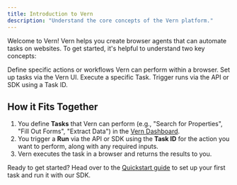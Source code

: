 ```yaml
---
title: Introduction to Vern
description: "Understand the core concepts of the Vern platform."
---
```


Welcome to Vern! Vern helps you create browser agents that can automate tasks on websites. To get started, it's helpful to understand two key concepts:

<CardGroup cols={2}>
  <Card title="Tasks" icon="clipboard-list" href="/essentials/tasks">
    Define specific actions or workflows Vern can perform within a browser. Set
    up tasks via the Vern UI.
  </Card>
  <Card title="Runs" icon="play" href="/essentials/runs">
    Execute a specific Task. Trigger runs via the API or SDK using a Task ID.
  </Card>
</CardGroup>

## How it Fits Together

1.  You define **Tasks** that Vern can perform (e.g., "Search for Properties", "Fill Out Forms", "Extract Data") in the [Vern Dashboard](https://vern.so/tasks).
2.  You trigger a **Run** via the API or SDK using the **Task ID** for the action you want to perform, along with any required inputs.
3.  Vern executes the task in a browser and returns the results to you.

Ready to get started? Head over to the [Quickstart guide](/quickstart) to set up your first task and run it with our SDK.
